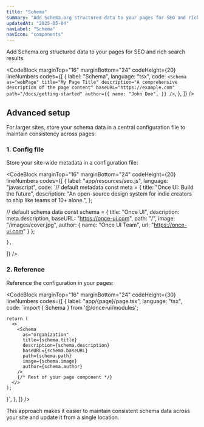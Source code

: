 ```yaml
---
title: "Schema"
summary: "Add Schema.org structured data to your pages for SEO and rich search results."
updatedAt: "2025-05-04"
navLabel: "Schema"
navIcon: "components"
---
```


Add Schema.org structured data to your pages for SEO and rich search results.

<CodeBlock
  marginTop="16"
  marginBottom="24"
  codeHeight={20}
  lineNumbers
  codes={[
    {
      label: "Schema",
      language: "tsx",
      code:
`<Schema
    as="webPage"
    title="My Page Title"
    description="A comprehensive description of the page content"
    baseURL="https://example.com"
    path="/docs/getting-started"
    author={{
      name: "John Doe",
    }}
/>`,
    },
  ]}
/>

## Advanced setup
            
For larger sites, store your schema data in a central configuration file to maintain
consistency across pages:

### 1. Config file

Store your site-wide metadata in a configuration file:

<CodeBlock
  marginTop="16"
  marginBottom="24"
  codeHeight={20}
  lineNumbers
  codes={[
    {
      label: "app/resources/seo.js",
      language: "javascript",
      code:
`// default metadata
const meta = {
    title: "Once UI: Build the future",
    description: "An open-source design system for indie creators to ship like teams of 10+ alone.",
};

// default schema data
const schema = {
    title: "Once UI",
    description: meta.description,
    baseURL: "https://once-ui.com",
    path: "/",
    image: "/images/cover.jpg",
    author: {
      name: "Once UI Team",
      url: "https://once-ui.com"
    }
};

    },
  ]}
/>

### 2. Reference

Reference the configuration in your pages:
          
<CodeBlock
  marginTop="16"
  marginBottom="24"
  codeHeight={30}
  lineNumbers
  codes={[
    {
      label: "app/{page}/page.tsx",
      language: "tsx",
      code:
`import { Schema } from '@/once-ui/modules';

    return (
      <>
        <Schema
          as="organization"
          title={schema.title}
          description={schema.description}
          baseURL={schema.baseURL}
          path={schema.path}
          image={schema.image}
          author={schema.author}
        />
        {/* Rest of your page component */}
      </>
    );
}`,
    },
  ]}
/>

This approach makes it easier to maintain consistent schema data across your site and
update it from a single location.